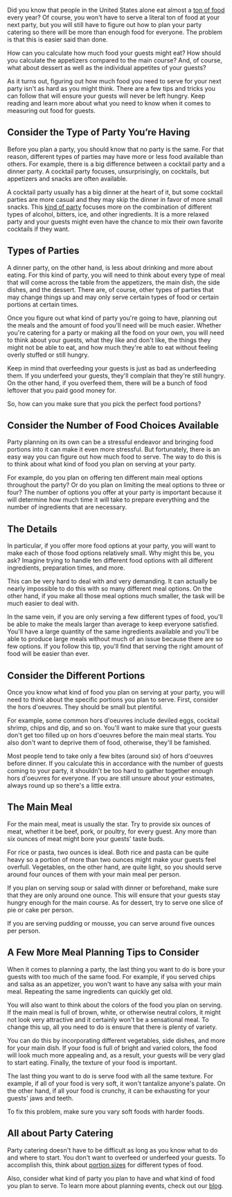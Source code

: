 <BlogImage />
<BlogInfo />

Did you know that people in the United States alone eat almost a
[ton of food](https://www.npr.org/sections/thesalt/2011/12/31/144478009/the-average-american-ate-literally-a-ton-this-year#:~:text=The%20figure%20is%20a%20little,the%20U.S.%20Department%20of%20Agriculture.)
every year? Of course, you won't have to serve a literal ton of food at your next party,
but you will still have to figure out how to plan your party catering so there will be
more than enough food for everyone. The problem is that this is easier said than done.

How can you calculate how much food your guests might eat? How should you calculate the
appetizers compared to the main course? And, of course, what about dessert as well as
the individual appetites of your guests?

As it turns out, figuring out how much food you need to serve for your next party
isn't as hard as you might think. There are a few tips and tricks you can follow
that will ensure your guests will never be left hungry. Keep reading and learn
more about what you need to know when it comes to measuring out food for guests.

<MobileAd />

## Consider the Type of Party You’re Having

Before you plan a party, you should know that no party is the same. For that reason,
different types of parties may have more or less food available than others. For example,
there is a big difference between a cocktail party and a dinner party. A cocktail party
focuses, unsurprisingly, on cocktails, but appetizers and snacks are often available.

A cocktail party usually has a big dinner at the heart of it, but some cocktail parties
are more casual and they may skip the dinner in favor of more small snacks. This
[kind of party](https://pitchinclub.com/resources/how-to-create-event)
focuses more on the combination of different types of alcohol, bitters, ice, and
other ingredients. It is a more relaxed party and your guests might even have the chance
to mix their own favorite cocktails if they want.

<MobileAdSquare />
<DesktopAdHoriz />

## Types of Parties

A dinner party, on the other hand, is less about drinking and more about eating. For this
kind of party, you will need to think about every type of meal that will come across the
table from the appetizers, the main dish, the side dishes, and the dessert. There are,
of course, other types of parties that may change things up and may only serve certain
types of food or certain portions at certain times.

Once you figure out what kind of party you're going to have, planning out the meals and
the amount of food you'll need will be much easier. Whether you're catering for a party
or making all the food on your own, you will need to think about your guests, what they
like and don't like, the things they might not be able to eat, and how much they're able
to eat without feeling overly stuffed or still hungry.

Keep in mind that overfeeding your guests is just as bad as underfeeding them. If you
underfeed your guests, they'll complain that they're still hungry. On the other hand,
if you overfeed them, there will be a bunch of food leftover that you paid good money for.

So, how can you make sure that you pick the perfect food portions?

<MobileAdSquare />

## Consider the Number of Food Choices Available

Party planning on its own can be a stressful endeavor and bringing food portions into
it can make it even more stressful. But fortunately, there is an easy way you can figure
out how much food to serve. The way to do this is to think about what kind of food you
plan on serving at your party.

For example, do you plan on offering ten different main meal options throughout the party?
Or do you plan on limiting the meal options to three or four? The number of options you
offer at your party is important because it will determine how much time it will take to
prepare everything and the number of ingredients that are necessary.

<MobileAdSquare />
<DesktopAdHoriz />

## The Details

In particular, if you offer more food options at your party, you will want to make each
of those food options relatively small. Why might this be, you ask? Imagine trying to
handle ten different food options with all different ingredients, preparation times, and more.

This can be very hard to deal with and very demanding. It can actually be nearly impossible
to do this with so many different meal options. On the other hand, if you make all those meal
options much smaller, the task will be much easier to deal with.

In the same vein, if you are only serving a few different types of food, you'll be able to
make the meals larger than average to keep everyone satisfied. You'll have a large quantity
of the same ingredients available and you'll be able to produce large meals without much of
an issue because there are so few options. If you follow this tip, you'll find that serving
the right amount of food will be easier than ever.

<MobileAdSquare />

## Consider the Different Portions

Once you know what kind of food you plan on serving at your party, you will need to think
about the specific portions you plan to serve. First, consider the hors d'oeuvres. They
should be small but plentiful.

For example, some common hors d'oeuvres include deviled eggs, cocktail shrimp, chips and dip,
and so on. You'll want to make sure that your guests don't get too filled up on hors d'oeuvres
before the main meal starts. You also don't want to deprive them of food, otherwise, they'll
be famished.

Most people tend to take only a few bites (around six) of hors d'oeuvres before dinner. If you
calculate this in accordance with the number of guests coming to your party, it shouldn't be
too hard to gather together enough hors d'oeuvres for everyone. If you are still unsure about
your estimates, always round up so there's a little extra.

<MobileAdSquare />
<DesktopAdSquare />

## The Main Meal

For the main meal, meat is usually the star. Try to provide six ounces of meat, whether it be
beef, pork, or poultry, for every guest. Any more than six ounces of meat might bore your guests'
taste buds.

For rice or pasta, two ounces is ideal. Both rice and pasta can be quite heavy so a portion
of more than two ounces might make your guests feel overfull. Vegetables, on the other hand,
are quite light, so you should serve around four ounces of them with your main meal per person.

If you plan on serving soup or salad with dinner or beforehand, make sure that they are only
around one ounce. This will ensure that your guests stay hungry enough for the main course.
As for dessert, try to serve one slice of pie or cake per person.

If you are serving pudding or mousse, you can serve around five ounces per person.

<MobileAdSquare />

## A Few More Meal Planning Tips to Consider

When it comes to planning a party, the last thing you want to do is bore your guests with too
much of the same food. For example, if you served chips and salsa as an appetizer, you won't
want to have any salsa with your main meal. Repeating the same ingredients can quickly get old.

You will also want to think about the colors of the food you plan on serving.
If the main meal is full of brown, white, or otherwise neutral colors, it might not look very
attractive and it certainly won't be a sensational meal. To change this up, all you need to do
is ensure that there is plenty of variety.

You can do this by incorporating different vegetables, side dishes, and more for your main dish.
If your food is full of bright and varied colors, the food will look much more appealing and,
as a result, your guests will be very glad to start eating. Finally, the texture of your food
is important.

The last thing you want to do is serve food with all the same texture. For example, if all
of your food is very soft, it won't tantalize anyone's palate. On the other hand, if all your
food is crunchy, it can be exhausting for your guests' jaws and teeth.

To fix this problem, make sure you vary soft foods with harder foods.

<MobileAdSquare />
<DesktopAdHoriz />

## All about Party Catering

Party catering doesn't have to be difficult as long as you know what to do and where to start.
You don't want to overfeed or underfeed your guests. To accomplish this, think about
[portion sizes](https://pitchinclub.com/resources/event-planning-tools) for different types of food.

Also, consider what kind of party you plan to have and what kind of food you plan to serve.
To learn more about planning events, check out our [blog](https://pitchinclub.com/blog/page/1).

<MobileAd />
<MobileAdSquare />

<DesktopAdSquare />

